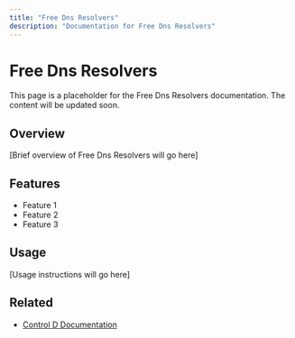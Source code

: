 ```yaml
---
title: "Free Dns Resolvers"
description: "Documentation for Free Dns Resolvers"
---
```


# Free Dns Resolvers

This page is a placeholder for the Free Dns Resolvers documentation. The content will be updated soon.

## Overview

[Brief overview of Free Dns Resolvers will go here]

## Features

- Feature 1
- Feature 2
- Feature 3

## Usage

[Usage instructions will go here]

## Related

- [Control D Documentation](https://docs.controld.com/)
